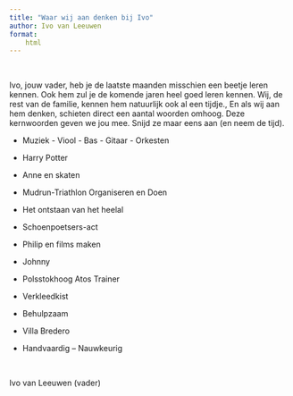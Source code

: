 ```yaml
---
title: "Waar wij aan denken bij Ivo"
author: Ivo van Leeuwen
format:
    html 
---
```


<br>

Ivo, jouw vader, heb je de laatste maanden misschien een beetje leren kennen. Ook hem zul je de komende jaren heel goed leren kennen. Wij, de rest van de familie, kennen hem natuurlijk ook al een tijdje., En als wij aan hem denken, schieten direct een aantal woorden omhoog. Deze kernwoorden geven we jou mee. Snijd ze maar eens aan (en neem de tijd).

-   Muziek - Viool - Bas - Gitaar - Orkesten

-   Harry Potter

-   Anne en skaten

-   Mudrun-Triathlon Organiseren en Doen

-   Het ontstaan van het heelal

-   Schoenpoetsers-act

-   Philip en films maken

-   Johnny

-   Polsstokhoog Atos Trainer

-   Verkleedkist

-   Behulpzaam

-   Villa Bredero

-   Handvaardig -- Nauwkeurig

<br>

Ivo van Leeuwen (vader)
